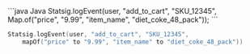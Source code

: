 <CodeGroup>
```java Java
Statsig.logEvent(user, "add_to_cart", "SKU_12345", 
    Map.of("price", "9.99", "item_name", "diet_coke_48_pack"));
```

```kotlin Kotlin
Statsig.logEvent(user, "add_to_cart", "SKU_12345", 
    mapOf("price" to "9.99", "item_name" to "diet_coke_48_pack"))
```
</CodeGroup>

